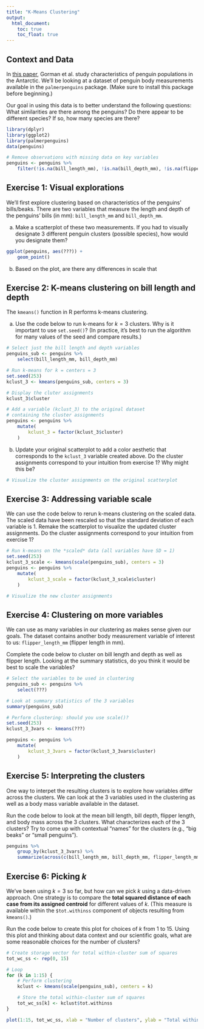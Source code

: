 ```yaml
---
title: "K-Means Clustering"
output: 
  html_document:
    toc: true
    toc_float: true
---
```


## Context and Data

In [this paper](https://journals.plos.org/plosone/article?id=10.1371/journal.pone.0090081), Gorman et al. study characteristics of penguin populations in the Antarctic. We'll be looking at a dataset of penguin body measurements available in the `palmerpenguins` package. (Make sure to install this package before beginning.)

Our goal in using this data is to better understand the following questions: What similarities are there among the penguins? Do there appear to be different species? If so, how many species are there?

```r
library(dplyr)
library(ggplot2)
library(palmerpenguins)
data(penguins)

# Remove observations with missing data on key variables
penguins <- penguins %>%
    filter(!is.na(bill_length_mm), !is.na(bill_depth_mm), !is.na(flipper_length_mm))
```





## Exercise 1: Visual explorations

We'll first explore clustering based on characteristics of the penguins' bills/beaks. There are two variables that measure the length and depth of the penguins' bills (in mm): `bill_length_mm` and `bill_depth_mm`.

a. Make a scatterplot of these two measurements. If you had to visually designate 3 different penguin clusters (possible species), how would you designate them?

```r
ggplot(penguins, aes(???)) +
    geom_point()
```

b. Based on the plot, are there any differences in scale that 



## Exercise 2: K-means clustering on bill length and depth

The `kmeans()` function in R performs k-means clustering.

a. Use the code below to run k-means for $k = 3$ clusters. Why is it important to use `set.seed()`? (In practice, it's best to run the algorithm for many values of the seed and compare results.)

```r
# Select just the bill length and depth variables
penguins_sub <- penguins %>%
    select(bill_length_mm, bill_depth_mm)

# Run k-means for k = centers = 3
set.seed(253)
kclust_3 <- kmeans(penguins_sub, centers = 3)

# Display the cluter assignments
kclust_3$cluster

# Add a variable (kclust_3) to the original dataset 
# containing the cluster assignments
penguins <- penguins %>%
    mutate(
        kclust_3 = factor(kclust_3$cluster)
    )
```

b. Update your original scatterplot to add a color aesthetic that corresponds to the `kclust_3` variable created above. Do the cluster assignments correspond to your intuition from exercise 1? Why might this be?

```r
# Visualize the cluster assignments on the original scatterplot

```



## Exercise 3: Addressing variable scale

We can use the code below to rerun k-means clustering on the scaled data. The scaled data have been rescaled so that the standard deviation of each variable is 1. Remake the scatterplot to visualize the updated cluster assignments. Do the cluster assignments correspond to your intuition from exercise 1?

```r
# Run k-means on the *scaled* data (all variables have SD = 1)
set.seed(253)
kclust_3_scale <- kmeans(scale(penguins_sub), centers = 3)
penguins <- penguins %>%
    mutate(
        kclust_3_scale = factor(kclust_3_scale$cluster)
    )

# Visualize the new cluster assignments

```



## Exercise 4: Clustering on more variables

We can use as many variables in our clustering as makes sense given our goals. The dataset contains another body measurement variable of interest to us: `flipper_length_mm` (flipper length in mm).

Complete the code below to cluster on bill length and depth as well as flipper length. Looking at the summary statistics, do you think it would be best to scale the variables?

```r
# Select the variables to be used in clustering
penguins_sub <- penguins %>%
    select(???)

# Look at summary statistics of the 3 variables
summary(penguins_sub)

# Perform clustering: should you use scale()?
set.seed(253)
kclust_3_3vars <- kmeans(???)

penguins <- penguins %>%
    mutate(
        kclust_3_3vars = factor(kclust_3_3vars$cluster)
    )
```



## Exercise 5: Interpreting the clusters

One way to interpet the resulting clusters is to explore how variables differ across the clusters. We can look at the 3 variables used in the clustering as well as a body mass variable available in the dataset.

Run the code below to look at the mean bill length, bill depth, flipper length, and body mass across the 3 clusters. What characterizes each of the 3 clusters? Try to come up with contextual "names" for the clusters (e.g., "big beaks" or "small penguins").

```r
penguins %>%
    group_by(kclust_3_3vars) %>%
    summarize(across(c(bill_length_mm, bill_depth_mm, flipper_length_mm, body_mass_g), mean))
```




## Exercise 6: Picking $k$

We've been using $k = 3$ so far, but how can we pick $k$ using a data-driven approach. One strategy is to compare the **total squared distance of each case from its assigned centroid** for different values of $k$. (This measure is available within the `$tot.withinss` component of objects resulting from `kmeans()`.)

Run the code below to create this plot for choices of $k$ from 1 to 15. Using this plot and thinking about data context and our scientific goals, what are some reasonable choices for the number of clusters?

```r
# Create storage vector for total within-cluster sum of squares
tot_wc_ss <- rep(0, 15)

# Loop
for (k in 1:15) {
    # Perform clustering
    kclust <- kmeans(scale(penguins_sub), centers = k)

    # Store the total within-cluster sum of squares
    tot_wc_ss[k] <- kclust$tot.withinss
}

plot(1:15, tot_wc_ss, xlab = "Number of clusters", ylab = "Total within-cluster sum of squares")
```

